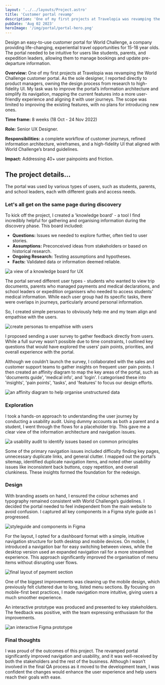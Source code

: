 ```yaml
---
layout: '../../layouts/Project.astro'
title: 'Customer portal revamp'
description: 'One of my first projects at Travelopia was revamping the World Challenge customer portal.'
pubDate: 'Aug 02 2023'
heroImage: '/img/portal/portal-hero.png'
---
```



Design an easy-to-use customer portal for World Challenge, a company providing life-changing, experiential travel opportunities for 15-18 year olds. The portal needed to be intuitive for users like students, parents, and expedition leaders, allowing them to manage bookings and update pre-departure information.

__Overview:__ One of my first projects at Travelopia was revamping the World Challenge customer portal. As the sole designer, I reported directly to product managers, owning the design process from research to high-fidelity UI. My task was to improve the portal’s information architecture and simplify its navigation, mapping the current features into a more user-friendly experience and aligning it with user journeys. The scope was limited to improving the existing features, with no plans for introducing new ones.

__Time frame:__ 8 weeks (18 Oct - 24 Nov 2022)

__Role:__ Senior UX Designer.

__Responsibilities:__ a complete workflow of customer journeys, refined information architecture, wireframes, and a high-fidelity UI that aligned with World Challenge’s brand guidelines. 

__Impact:__ Addressing 40+ user painpoints and friction.

## The project details...

The portal was used by various types of users, such as students, parents, and school leaders, each with different goals and access needs.

### Let's all get on the same page during discovery

To kick off the project, I created a 'knowledge board' - a tool I find incredibly helpful for gathering and organising information during the discovery phase. This board included:

+ __Questions:__ Issues we needed to explore further, often tied to user stories.
+ __Assumptions:__ Preconceived ideas from stakeholders or based on historical research.
+ __Ongoing Research:__ Testing assumptions and hypotheses.
+ __Facts:__ Validated data or information deemed reliable.

<Image src="/img/portal/knowledge.png" alt="a view of a knowledge board for UX" width={920} height={575} />

The portal served different user types - students who wanted to view trip documents, parents who managed payments and medical declarations, and school leaders or expedition organisers who needed to access students' medical information. While each user group had its specific tasks, there were overlaps in journeys, particularly around personal information.

So, I created simple personas to obviously help me and my team align and empathise with the users.

<Image src="/img/portal/personas.png" alt="create personas to empathise with users" width={920} height={575} />

I proposed sending a user survey to gather feedback directly from users. While a full survey wasn’t possible due to time constraints, I outlined key questions that would have explored the users' pain points, priorities, and overall experience with the portal.

Although we couldn’t launch the survey, I collaborated with the sales and customer support teams to gather insights on frequent user pain points. I then created an affinity diagram to map the key areas of the portal, such as 'documents guide', 'medical info', and 'login'. I categorised these into 'insights', 'pain points', 'tasks', and 'features' to focus our design efforts.

<Image src="/img/portal/affinity.png" alt="an affinity diagram to help organise unstructured data" width={920} height={575} />

### Exploration

I took a hands-on approach to understanding the user journey by conducting a usability audit. Using dummy accounts as both a parent and a student, I went through the flows for a placeholder trip. This gave me a clear view of the information architecture and navigation issues.

<Image src="/img/portal/usability.png" alt="a usability audit to identify issues based on common principles" width={920} height={575} />

Some of the primary navigation issues included difficulty finding key pages, unnecessary duplicate links, and general clutter. I mapped out the portal’s sitemap, identified duplicate navigation items, and noted other usability issues like inconsistent back buttons, copy repetition, and overall clunkiness. These insights formed the foundation for the redesign.

### Design

With branding assets on hand, I ensured the colour schemes and typography remained consistent with World Challenge’s guidelines. I decided the portal needed to feel independent from the main website to avoid confusion. I captured all key components in a Figma style guide as I progressed.

<Image src="/img/portal/styleguide.png" alt="styleguide and components in Figma" width={920} height={575} />

For the layout, I opted for a dashboard format with a simple, intuitive navigation structure for both desktop and mobile devices. On mobile, I introduced a navigation bar for easy switching between views, while the desktop version used an expanded navigation rail for a more streamlined experience. This approach significantly improved the organisation of menu items without disrupting user flows.

<Image src="/img/portal/payment.png" alt="final layout of payment section" width={920} height={575} />

One of the biggest improvements was cleaning up the mobile design, which previously felt cluttered due to long, listed menu sections. By focusing on mobile-first best practices, I made navigation more intuitive, giving users a much smoother experience.

An interactive prototype was produced and presented to key stakeholders. The feedback was positive, with the team expressing enthusiasm for the improvements.

<Image src="/img/portal/prototype.png" alt="an interactive Figma prototype" width={920} height={575} />

### Final thoughts

I was proud of the outcomes of this project. The revamped portal significantly improved navigation and usability, and it was well-received by both the stakeholders and the rest of the business. Although I wasn’t involved in the final QA process as it moved to the development team, I was confident the changes would enhance the user experience and help users reach their goals with ease.